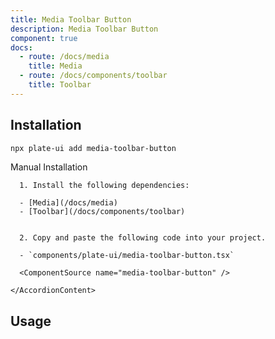 ```yaml
---
title: Media Toolbar Button
description: Media Toolbar Button
component: true
docs:
  - route: /docs/media
    title: Media
  - route: /docs/components/toolbar
    title: Toolbar
---
```


<ComponentPreview name="playground-demo" id="media" />

## Installation

```bash
npx plate-ui add media-toolbar-button
```

<Accordion type="single" collapsible>
  <AccordionItem value="manual-installation">
    <AccordionTrigger>Manual Installation</AccordionTrigger>
    <AccordionContent>

      1. Install the following dependencies:

      - [Media](/docs/media)
      - [Toolbar](/docs/components/toolbar)


      2. Copy and paste the following code into your project.

      - `components/plate-ui/media-toolbar-button.tsx`

      <ComponentSource name="media-toolbar-button" />

    </AccordionContent>

  </AccordionItem>
</Accordion>

## Usage

<ComponentSource name="fixed-toolbar-buttons" />
